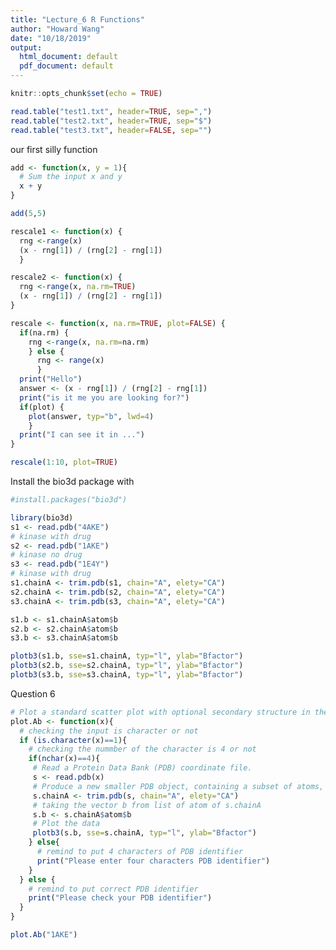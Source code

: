 ```yaml
---
title: "Lecture_6 R Functions"
author: "Howard Wang"
date: "10/18/2019"
output:
  html_document: default
  pdf_document: default
---
```


```r
knitr::opts_chunk$set(echo = TRUE)
```

```r
read.table("test1.txt", header=TRUE, sep=",")
read.table("test2.txt", header=TRUE, sep="$")
read.table("test3.txt", header=FALSE, sep="")
```
our first silly function
```r
add <- function(x, y = 1){
  # Sum the input x and y
  x + y
}
```

```r
add(5,5)
```

```r
rescale1 <- function(x) {
  rng <-range(x) 
  (x - rng[1]) / (rng[2] - rng[1]) 
  }
```

```r
rescale2 <- function(x) { 
  rng <-range(x, na.rm=TRUE) 
  (x - rng[1]) / (rng[2] - rng[1]) 
}
```

```r
rescale <- function(x, na.rm=TRUE, plot=FALSE) {
  if(na.rm) { 
    rng <-range(x, na.rm=na.rm) 
    } else { 
      rng <- range(x)
      } 
  print("Hello") 
  answer <- (x - rng[1]) / (rng[2] - rng[1]) 
  print("is it me you are looking for?") 
  if(plot) { 
    plot(answer, typ="b", lwd=4) 
    } 
  print("I can see it in ...")
}
```

```r
rescale(1:10, plot=TRUE)
```

Install the bio3d package with
```r
#install.packages("bio3d")
```

```r
library(bio3d)
s1 <- read.pdb("4AKE")
# kinase with drug
s2 <- read.pdb("1AKE")
# kinase no drug
s3 <- read.pdb("1E4Y")
# kinase with drug
s1.chainA <- trim.pdb(s1, chain="A", elety="CA")
s2.chainA <- trim.pdb(s2, chain="A", elety="CA")
s3.chainA <- trim.pdb(s3, chain="A", elety="CA")

s1.b <- s1.chainA$atom$b
s2.b <- s2.chainA$atom$b
s3.b <- s3.chainA$atom$b

plotb3(s1.b, sse=s1.chainA, typ="l", ylab="Bfactor")
plotb3(s2.b, sse=s2.chainA, typ="l", ylab="Bfactor")
plotb3(s3.b, sse=s3.chainA, typ="l", ylab="Bfactor")


```

Question 6
```r
# Plot a standard scatter plot with optional secondary structure in the marginal regions
plot.Ab <- function(x){
  # checking the input is character or not
  if (is.character(x)==1){
    # checking the nummber of the character is 4 or not
    if(nchar(x)==4){
     # Read a Protein Data Bank (PDB) coordinate file.
     s <- read.pdb(x)
     # Produce a new smaller PDB object, containing a subset of atoms, from a given      larger PDB object.
     s.chainA <- trim.pdb(s, chain="A", elety="CA")
     # taking the vector b from list of atom of s.chainA
     s.b <- s.chainA$atom$b
     # Plot the data
     plotb3(s.b, sse=s.chainA, typ="l", ylab="Bfactor")
    } else{
      # remind to put 4 characters of PDB identifier
      print("Please enter four characters PDB identifier")
    }
  } else {
    # remind to put correct PDB identifier
    print("Please check your PDB identifier")
  }
}
```

```r
plot.Ab("1AKE")
```

















